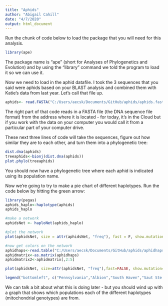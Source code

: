 ```yaml
---
title: "Aphids"
author: "Abigail Cahill"
date: "4/7/2020"
output: html_document
---
```

Run the chunk of code below to load the package that you will need for this analysis.

```r
library(ape)
```

The package name is "ape" (short for Analyses of Phylogenetics and Evolution) and by using the "library" command we told the program to load it so we can use it. 

Now we need to load in the aphid datafile. I took the 3 sequences that you said were aphids based on your BLAST analysis and combined them with Katie's data from last year. Let's call that file up.

```r
aphids<- read.FASTA("C:/Users/aecsk/Documents/GitHub/aphids/aphids.fasta")
```

The right part of that code reads in a FASTA file (the DNA sequence file format) from the address where it is located - for today, it's in the Cloud but if you work with the data on your computer you would call it from a particular part of your computer drive.

These next three lines of code will take the sequences, figure out how similar they are to each other, and turn them into a phylogenetic tree:

```r
dist.dna(aphids)
treeaphids<-bionj(dist.dna(aphids))
plot.phylo(treeaphids)
```

You should now have a phylogenetic tree where each aphid is indicated using its population name. 

Now we're going to try to make a pie chart of different haplotypes. Run the code below by hitting the green arrow:
```r
library(pegas)
aphids_haplo<-haplotype(aphids)
aphids_haplo

#make a network
aphidsNet <- haploNet(aphids_haplo)

#plot the network
plot(aphidsNet, size = attr(aphidsNet, "freq"), fast = F, show.mutation=0)

#now get colors on the network
aphidhaps<-read.table("C:/Users/aecsk/Documents/GitHub/aphids/aphidhaps2020.txt",header=TRUE)
aphidmatrix<-as.matrix(aphidhaps)
aphidmatrix2<-aphidmatrix[,2:5]

plot(aphidsNet, size=attr(aphidsNet, "freq"),fast=FALSE, show.mutation=0, scale.ratio = 0.25, cex = 0.5, pie=aphidmatrix2)

legend("bottomleft", c("Pennsylvania","Albion","South Haven","Saut Ste Marie"), text.col=c("red","cyan","green","black"))

```

We can talk a bit about what this is doing later - but you should wind up with a graph that shows which populations each of the different haplotypes (mitochondrial genotypes) are from.